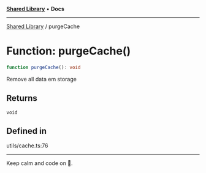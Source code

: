 
<Meta title="Libs/Shared/functions/purgeCache" />



[**Shared Library**](/?path=/docs/libs-shared-overview--page) • **Docs**

***

[Shared Library](/?path=/docs/libs-shared-overview--page) / purgeCache

# Function: purgeCache()

```ts
function purgeCache(): void
```

Remove all data em storage

## Returns

`void`

## Defined in

utils/cache.ts:76


***

Keep calm and code on 🤘.